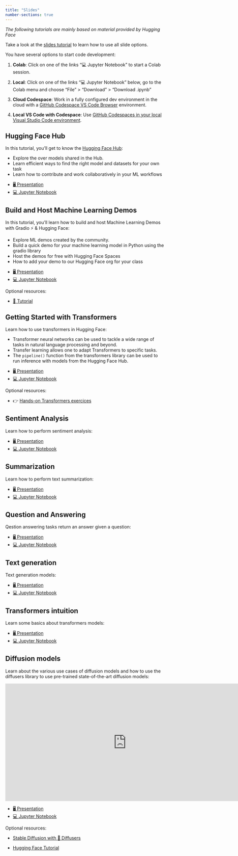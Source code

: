 ```yaml
---
title: "Slides"
number-sections: true
---
```


*The following tutorials are mainly based on material provided by Hugging Face*




::: {.callout-note appearance="simple"}
Take a look at the [slides tutorial](https://kirenz.github.io/lab-toolkit/slides/slides.html#/title-slide) to learn how to use all slide options. 
:::

You have several options to start code development:

1. **Colab**: Click on one of the links "💻 Jupyter Notebook" to start a Colab session. 

2. **Local**: Click on one of the links "💻 Jupyter Notebook" below, go to the Colab menu and choose "File" > "Download" > "Download .ipynb"

3. **Cloud Codespace**: Work in a fully configured dev environment in the cloud with a [GitHub Codespace VS Code Browser](https://github.com/kirenz/lab-huggingface/blob/main/README.md) environment.

4. **Local VS Code with Codespace**: Use [GitHub Codespaces in your local Visual Studio Code environment](https://docs.github.com/en/codespaces/developing-in-codespaces/using-github-codespaces-in-visual-studio-code).


## Hugging Face Hub

In this tutorial, you'll get to know the [Hugging Face Hub](http://hf.co):

- Explore the over models shared in the Hub.
- Learn efficient ways to find the right model and datasets for your own task
- Learn how to contribute and work collaboratively in your ML workflows

::: {.callout-tip appearance="simple" icon=false}
- [🖥️ Presentation](/slides/hub.qmd)
- [💻 Jupyter Notebook](https://colab.research.google.com/github/kirenz/lab-huggingface/blob/main/code/hub.ipynb)

:::

## Build and Host Machine Learning Demos 

In this tutorial, you'll learn how to build and host Machine Learning Demos with Gradio ⚡ & Hugging Face:

- Explore ML demos created by the community.
- Build a quick demo for your machine learning model in Python using the gradio library
- Host the demos for free with Hugging Face Spaces
- How to add your demo to our Hugging Face org for your class

::: {.callout-tip appearance="simple" icon=false}
- [🖥️ Presentation](/slides/gradio.qmd)
- [💻 Jupyter Notebook](https://colab.research.google.com/github/kirenz/lab-huggingface/blob/main/code/gradio.ipynb)

:::

Optional resources:

- [📖 Tutorial ](https://huggingface.co/learn/nlp-course/chapter9/1?fw=pt)

## Getting Started with Transformers

Learn how to use transformers in Hugging Face: 

- Transformer neural networks can be used to tackle a wide range of tasks in natural language processing and beyond.
- Transfer learning allows one to adapt Transformers to specific tasks.
- The `pipeline()` function from the transformers library can be used to run inference with models from the Hugging Face Hub.

::: {.callout-tip appearance="simple" icon=false}
- [🖥️ Presentation](/slides/transformers.qmd)
- [💻 Jupyter Notebook](https://colab.research.google.com/github/kirenz/lab-huggingface/blob/main/code/transformers.ipynb)

:::


Optional resources:

- 👉 [Hands-on Transformers exercices](https://github.com/NielsRogge/Transformers-Tutorials)


## Sentiment Analysis

Learn how to perform sentiment analysis: 

::: {.callout-tip appearance="simple" icon=false}
- [🖥️ Presentation](/slides/sentiment.qmd)
- [💻 Jupyter Notebook](https://colab.research.google.com/github/kirenz/lab-huggingface/blob/main/code/sentiment.ipynb)

:::


## Summarization

Learn how to perform text summarization: 

::: {.callout-tip appearance="simple" icon=false}
- [🖥️ Presentation](/slides/summarization.qmd)
- [💻 Jupyter Notebook](https://colab.research.google.com/github/kirenz/lab-huggingface/blob/main/code/summarization.ipynb)

:::


## Question and Answering

Qestion answering tasks return an answer given a question:

::: {.callout-tip appearance="simple" icon=false}
- [🖥️ Presentation](/slides/qa.qmd)
- [💻 Jupyter Notebook](https://colab.research.google.com/github/kirenz/lab-huggingface/blob/main/code/qa.ipynb)

:::

## Text generation

Text generation models:

::: {.callout-tip appearance="simple" icon=false}
- [🖥️ Presentation](/slides/generation.qmd)
- [💻 Jupyter Notebook](https://colab.research.google.com/github/kirenz/lab-huggingface/blob/main/code/generation.ipynb)
:::


## Transformers intuition

Learn some basics about transformers models:

::: {.callout-tip appearance="simple" icon=false}
- [🖥️ Presentation](/slides/transformer_intuition.qmd.qmd)
- [💻 Jupyter Notebook](https://colab.research.google.com/github/kirenz/lab-huggingface/blob/main/code/transformer_intuition.ipynb)
:::


## Diffusion models

Learn about the various use cases of diffusion models and how to use the diffusers library to use pre-trained state-of-the-art diffusion models:

<iframe src="https://docs.google.com/presentation/d/e/2PACX-1vQFQPRFnKMC3Xo_xOHtaub-uBG7lIf7ATOvmQMKvRUrqqUYBDK_L_W5lngcoOHzmrPR3cIZNzssAPC2/embed?start=false&loop=false&delayms=3000" frameborder="0" width="760" height="369" allowfullscreen="true" mozallowfullscreen="true" webkitallowfullscreen="true"></iframe>


::: {.callout-tip appearance="simple" icon=false}
- [🖥️ Presentation](/slides/diffusers.qmd)
- [💻 Jupyter Notebook](- [💻 Jupyter Notebook](https://colab.research.google.com/github/kirenz/lab-huggingface/blob/main/code/diffusers.ipynb)
)
:::


Optional resources:

- [Stable Diffusion with 🧨 Diffusers](https://huggingface.co/blog/stable_diffusion)

- [Hugging Face Tutorial](https://huggingface.co/docs/diffusers/tutorials/tutorial_overview)

